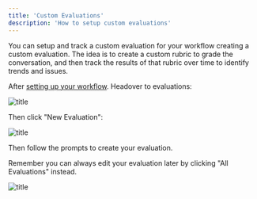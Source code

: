 ```yaml
---
title: 'Custom Evaluations'
description: 'How to setup custom evaluations'
---
```


You can setup and track a custom evaluation for your workflow creating a custom evaluation. The idea is to create a custom rubric to grade the conversation, and then track the results of that rubric over time to identify trends and issues.

After [setting up your workflow](/Workflows/workflows-setup). Headover to evaluations:

![title](/images/customEvaluations/clickEvals.png)

Then click "New Evaluation":

![title](/images/customEvaluations/clickNewEval.png)

Then follow the prompts to create your evaluation.

Remember you can always edit your evaluation later by clicking "All Evaluations" instead.

![title](/images/customEvaluations/editEvalImage.png)